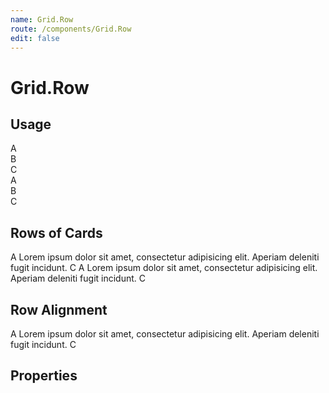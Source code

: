```yaml
---
name: Grid.Row
route: /components/Grid.Row
edit: false
---
```



# Grid.Row

## Usage

<Playground>
	<Grid.Row className="p-2 g-2">
		<Grid.Col>
			<div
				style={{
					width: "100%",
					height: "100%",
					border: "1px grey solid",
				}}>
				A
			</div>
		</Grid.Col>
		<Grid.Col>
			<div
				style={{
					width: "100%",
					height: "100%",
					border: "1px grey solid",
				}}>
				B
			</div>
		</Grid.Col>
		<Grid.Col>
			<div
				style={{
					width: "100%",
					height: "100%",
					border: "1px grey solid",
				}}>
				C
			</div>
		</Grid.Col>
	</Grid.Row>
	<Grid.Row className="p-2 g-2">
		<Grid.Col>
			<div
				style={{
					width: "100%",
					height: "100%",
					border: "1px grey solid",
				}}>
				A
			</div>
		</Grid.Col>
		<Grid.Col>
			<div
				style={{
					width: "100%",
					height: "100%",
					border: "1px grey solid",
				}}>
				B
			</div>
		</Grid.Col>
		<Grid.Col>
			<div
				style={{
					width: "100%",
					height: "100%",
					border: "1px grey solid",
				}}>
				C
			</div>
		</Grid.Col>
	</Grid.Row>
</Playground>

## Rows of Cards

<Playground>
	<Grid.Row cards>
		<Grid.Col>
			<Card title="Title">A</Card>
		</Grid.Col>
		<Grid.Col>
			<Card title="Title">
				Lorem ipsum dolor sit amet, consectetur adipisicing elit.
				Aperiam deleniti fugit incidunt.
			</Card>
		</Grid.Col>
		<Grid.Col>
			<Card title="Title">C</Card>
		</Grid.Col>
	</Grid.Row>
	<Grid.Row cards deck>
		<Grid.Col>
			<Card title="Title">A</Card>
		</Grid.Col>
		<Grid.Col>
			<Card title="Title">
				Lorem ipsum dolor sit amet, consectetur adipisicing elit.
				Aperiam deleniti fugit incidunt.
			</Card>
		</Grid.Col>
		<Grid.Col>
			<Card title="Title">C</Card>
		</Grid.Col>
	</Grid.Row>
</Playground>

## Row Alignment

<Playground>
	<Grid.Row cards alignItems="center">
		<Grid.Col>
			<Card title="Title">A</Card>
		</Grid.Col>
		<Grid.Col>
			<Card title="Title">
				Lorem ipsum dolor sit amet, consectetur adipisicing elit.
				Aperiam deleniti fugit incidunt.
			</Card>
		</Grid.Col>
		<Grid.Col>
			<Card title="Title">C</Card>
		</Grid.Col>
	</Grid.Row>
</Playground>

## Properties

<Props of={Grid.Row} />
